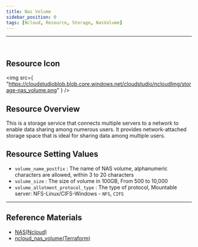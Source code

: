 ```yaml
---
title: Nas Volume
sidebar_position: 0
tags: [Ncloud, Resource, Storage, NasVolume]
---
```


<hr />
<br />

## Resource Icon

<img
    src={
        "https://cloudstudioblob.blob.core.windows.net/cloudstudio/ncloudImg/storage-nas_volume.png"
    }
/>

## Resource Overview

This is a storage service that connects multiple servers to a network to enable data sharing among numerous users. It provides network-attached storage space that is ideal for sharing data among multiple users.

## Resource Setting Values

-   `volume_name_postfix` : The name of NAS volume, alphanumeric characters are allowed, within 3 to 20 characters
-   `volume_size` : The size of volume in 100GB, From 500 to 10,000
-   `volume_allotment_protocol_type` : The type of protocol, Mountable server: NFS-Linux/CIFS-Windows - `NFS`, `CIFS`

---

## Reference Materials

-   [NAS(Ncloud)](https://www.ncloud.com/product/storage/nas)
-   [ncloud_nas_volume(Terraform)](https://registry.terraform.io/providers/NaverCloudPlatform/ncloud/latest/docs/resources/nas_volume)
